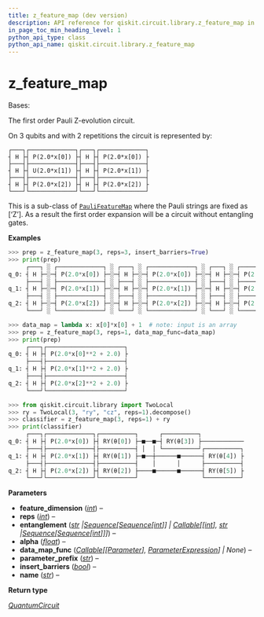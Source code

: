 ```yaml
---
title: z_feature_map (dev version)
description: API reference for qiskit.circuit.library.z_feature_map in the dev version of qiskit
in_page_toc_min_heading_level: 1
python_api_type: class
python_api_name: qiskit.circuit.library.z_feature_map
---
```


<span id="z-feature-map" />

# z\_feature\_map

<Class id="qiskit.circuit.library.z_feature_map" isDedicatedPage={true} github="https://github.com/Qiskit/qiskit/tree/stable/1.3/qiskit/circuit/library/data_preparation/pauli_feature_map.py#L170-L246" signature="qiskit.circuit.library.z_feature_map(feature_dimension, reps=2, entanglement='full', alpha=2.0, data_map_func=None, parameter_prefix='x', insert_barriers=False, name='ZFeatureMap')" modifiers="class">
  Bases:

  The first order Pauli Z-evolution circuit.

  On 3 qubits and with 2 repetitions the circuit is represented by:

  ```text
  ┌───┐┌─────────────┐┌───┐┌─────────────┐
  ┤ H ├┤ P(2.0*x[0]) ├┤ H ├┤ P(2.0*x[0]) ├
  ├───┤├─────────────┤├───┤├─────────────┤
  ┤ H ├┤ U(2.0*x[1]) ├┤ H ├┤ P(2.0*x[1]) ├
  ├───┤├─────────────┤├───┤├─────────────┤
  ┤ H ├┤ P(2.0*x[2]) ├┤ H ├┤ P(2.0*x[2]) ├
  └───┘└─────────────┘└───┘└─────────────┘
  ```

  This is a sub-class of [`PauliFeatureMap`](qiskit.circuit.library.PauliFeatureMap "qiskit.circuit.library.PauliFeatureMap") where the Pauli strings are fixed as \[‘Z’]. As a result the first order expansion will be a circuit without entangling gates.

  **Examples**

  ```python
  >>> prep = z_feature_map(3, reps=3, insert_barriers=True)
  >>> print(prep)
       ┌───┐ ░ ┌─────────────┐ ░ ┌───┐ ░ ┌─────────────┐ ░ ┌───┐ ░ ┌─────────────┐
  q_0: ┤ H ├─░─┤ P(2.0*x[0]) ├─░─┤ H ├─░─┤ P(2.0*x[0]) ├─░─┤ H ├─░─┤ P(2.0*x[0]) ├
       ├───┤ ░ ├─────────────┤ ░ ├───┤ ░ ├─────────────┤ ░ ├───┤ ░ ├─────────────┤
  q_1: ┤ H ├─░─┤ P(2.0*x[1]) ├─░─┤ H ├─░─┤ P(2.0*x[1]) ├─░─┤ H ├─░─┤ P(2.0*x[1]) ├
       ├───┤ ░ ├─────────────┤ ░ ├───┤ ░ ├─────────────┤ ░ ├───┤ ░ ├─────────────┤
  q_2: ┤ H ├─░─┤ P(2.0*x[2]) ├─░─┤ H ├─░─┤ P(2.0*x[2]) ├─░─┤ H ├─░─┤ P(2.0*x[2]) ├
       └───┘ ░ └─────────────┘ ░ └───┘ ░ └─────────────┘ ░ └───┘ ░ └─────────────┘
  ```

  ```python
  >>> data_map = lambda x: x[0]*x[0] + 1  # note: input is an array
  >>> prep = z_feature_map(3, reps=1, data_map_func=data_map)
  >>> print(prep)
       ┌───┐┌──────────────────────┐
  q_0: ┤ H ├┤ P(2.0*x[0]**2 + 2.0) ├
       ├───┤├──────────────────────┤
  q_1: ┤ H ├┤ P(2.0*x[1]**2 + 2.0) ├
       ├───┤├──────────────────────┤
  q_2: ┤ H ├┤ P(2.0*x[2]**2 + 2.0) ├
       └───┘└──────────────────────┘
  ```

  ```python
  >>> from qiskit.circuit.library import TwoLocal
  >>> ry = TwoLocal(3, "ry", "cz", reps=1).decompose()
  >>> classifier = z_feature_map(3, reps=1) + ry
  >>> print(classifier)
       ┌───┐┌─────────────┐┌──────────┐      ┌──────────┐
  q_0: ┤ H ├┤ P(2.0*x[0]) ├┤ RY(θ[0]) ├─■──■─┤ RY(θ[3]) ├────────────
       ├───┤├─────────────┤├──────────┤ │  │ └──────────┘┌──────────┐
  q_1: ┤ H ├┤ P(2.0*x[1]) ├┤ RY(θ[1]) ├─■──┼──────■──────┤ RY(θ[4]) ├
       ├───┤├─────────────┤├──────────┤    │      │      ├──────────┤
  q_2: ┤ H ├┤ P(2.0*x[2]) ├┤ RY(θ[2]) ├────■──────■──────┤ RY(θ[5]) ├
       └───┘└─────────────┘└──────────┘                  └──────────┘
  ```

  **Parameters**

  *   **feature\_dimension** ([*int*](https://docs.python.org/3/library/functions.html#int "(in Python v3.13)")) –
  *   **reps** ([*int*](https://docs.python.org/3/library/functions.html#int "(in Python v3.13)")) –
  *   **entanglement** ([*str*](https://docs.python.org/3/library/stdtypes.html#str "(in Python v3.13)")  *|*[*Sequence*](https://docs.python.org/3/library/collections.abc.html#collections.abc.Sequence "(in Python v3.13)")*\[*[*Sequence*](https://docs.python.org/3/library/collections.abc.html#collections.abc.Sequence "(in Python v3.13)")*\[*[*int*](https://docs.python.org/3/library/functions.html#int "(in Python v3.13)")*]] |* [*Callable*](https://docs.python.org/3/library/typing.html#typing.Callable "(in Python v3.13)")*\[\[*[*int*](https://docs.python.org/3/library/functions.html#int "(in Python v3.13)")*],* [*str*](https://docs.python.org/3/library/stdtypes.html#str "(in Python v3.13)")  *|*[*Sequence*](https://docs.python.org/3/library/collections.abc.html#collections.abc.Sequence "(in Python v3.13)")*\[*[*Sequence*](https://docs.python.org/3/library/collections.abc.html#collections.abc.Sequence "(in Python v3.13)")*\[*[*int*](https://docs.python.org/3/library/functions.html#int "(in Python v3.13)")*]]]*) –
  *   **alpha** ([*float*](https://docs.python.org/3/library/functions.html#float "(in Python v3.13)")) –
  *   **data\_map\_func** ([*Callable*](https://docs.python.org/3/library/typing.html#typing.Callable "(in Python v3.13)")*\[\[*[*Parameter*](qiskit.circuit.Parameter "qiskit.circuit.parameter.Parameter")*],* [*ParameterExpression*](qiskit.circuit.ParameterExpression "qiskit.circuit.parameterexpression.ParameterExpression")*] | None*) –
  *   **parameter\_prefix** ([*str*](https://docs.python.org/3/library/stdtypes.html#str "(in Python v3.13)")) –
  *   **insert\_barriers** ([*bool*](https://docs.python.org/3/library/functions.html#bool "(in Python v3.13)")) –
  *   **name** ([*str*](https://docs.python.org/3/library/stdtypes.html#str "(in Python v3.13)")) –

  **Return type**

  [*QuantumCircuit*](qiskit.circuit.QuantumCircuit "qiskit.circuit.quantumcircuit.QuantumCircuit")
</Class>

